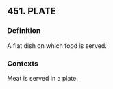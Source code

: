 ## 451. PLATE
### Definition
A flat dish on which food is served.

### Contexts
Meat is served in a plate.

